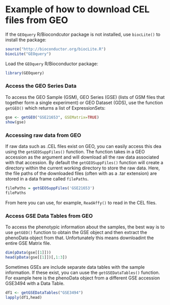 # Example of how to download CEL files from GEO

If the `GEOquery` R/Biocondcutor package is not installed, use `biocLite()` to install the package:  
```r
source("http://bioconductor.org/biocLite.R")
biocLite("GEOquery")
```

Load the `GEOquery` R/Bioconductor package: 
```r
library(GEOquery)
```


### Access the GEO Series Data
To access the GEO Sample (GSM), GEO Series (GSE) (lists of GSM files that together form a single experiment) or GEO Dataset (GDS), use the function `getGEO()` which returns a list of ExpressionSets: 
```r
gse <- getGEO("GSE21653", GSEMatrix=TRUE)
show(gse)
```


### Accessing raw data from GEO
If raw data such as .CEL files exist on GEO, you can easily access this dea using the `getGEOSuppFiles()` function.  The function takes in a GEO accession as the argument and will download all the raw data associated with that accession. By default the `getGEOSuppFiles()` function will create a directory within the current working directory to store the raw data.  Here, the file paths of the downloaded files (often with as a .tar extension) are stored in a data frame called `filePaths`. 

```r
filePaths = getGEOSuppFiles('GSE21653')
filePaths
```
From here you can use, for example, `ReadAffy()` to read in the CEL files.  


### Access GSE Data Tables from GEO
To access the phenotypic information about the samples, the best way is to use `getGEO()` function to obtain the GSE object and then extract the phenoData object from that.  Unfortunately this means downloadint the entire GSE Matrix file.  

```r
dim(pData(gse[[1]]))
head(pData(gse[[1]])[,1:3])
```

Sometimes GSEs are include separate data tables with the sample information. If these exist, you can uuse the `getGSEDataTables()` function. For example here is the phenoData object from a different GSE accession GSE3494 with a Data Table. 
```r
df1 <- getGSEDataTables("GSE3494")
lapply(df1,head)
```
